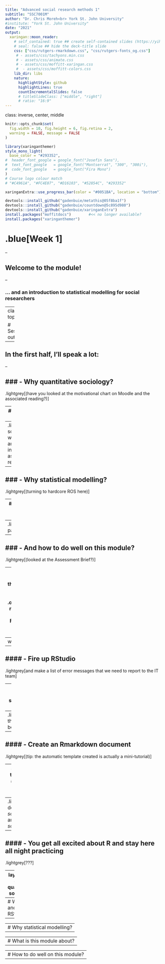 ```yaml
---
title: "Advanced social research methods 1"
subtitle: "SSC7001M"
author: "Dr. Chris Moreh<br> York St. John University"
#institute: "York St. John University"
date: "2021"
output:
  xaringan::moon_reader:
    # self_contained: true ## create self-contained slides (https://yihui.org/en/2021/06/self-contained-xaringan/)
    # seal: false ## hide the deck-title slide
    css: ["css/rutgers-rmarkdown.css", "css/rutgers-fonts_og.css"]
     # - assets/css/tachyons.min.css
     # - assets/css/animate.css
     # - assets/css/moffitt-xaringan.css
     #  - assets/css/moffitt-colors.css
    lib_dir: libs
    nature:
      highlightStyle: github
      highlightLines: true
      countIncrementalSlides: false
      # titleSlideClass: ["middle", "right"]
      # ratio: "16:9"
---
```

class: inverse, center, middle

```r
knitr::opts_chunk$set(
  fig.width = 10, fig.height = 6, fig.retina = 2,
  warning = FALSE, message = FALSE
)
```  

```r
library(xaringanthemer)
style_mono_light(
  base_color = "#293352",
#  header_font_google = google_font("Josefin Sans"),
#  text_font_google   = google_font("Montserrat", "300", "300i"),
#  code_font_google   = google_font("Fira Mono")
)
# Course logo colour match
# "#C4961A", "#FC4E07", "#D16103", "#52854C", "#293352"
```

```r
xaringanExtra::use_progress_bar(color = "#0051BA", location = "bottom")
```
  
```r
devtools::install_github("gadenbuie/metathis@05f8ba1f")
devtools::install_github("gadenbuie/countdown@5c895d980")
devtools::install_github("gadenbuie/xaringanExtra")
install.packages("moffitdocs")        #<< no longer available?
install.packages("xaringanthemer")  
```

# .blue[Week 1]

--

## Welcome to the module!

--

### ... and an introduction to statistical modelling for social researchers

---
class: top, left

# Session outline

--

## In the first half, I'll speak a lot:

--

### - Why quantitative sociology?
--
 .lightgrey[(have you looked at the motivational chart on Moodle and the associated reading?)]
 
--
### - Why **R** and **RStudio**?
--
 .lightgrey[(spoiler: something to do with what Freese an colleagues say in the two assigned readings?)]
 
--
### - Why statistical modelling?
--
 .lightgrey[(turning to hardcore ROS here)]

--
### - So what is this module about?
--
 .lightgrey[(Moodle page and all that)]

--
### - And how to do well on this module?
--
 .lightgrey[(looked at the Assessment Brief?)]

---
# Session outline
## In the second half, I'll relax with my .orange[coffee], read the news, check my Facebook, like some cat photos...
--
 while you:

--
#### - Fire up **RStudio**
--
 .lightgrey[and make a list of error messages that we need to report to the IT team]

--
#### - Practice some basic **R** coding
--
 .lightgrey[from the R4DS book]

--
#### - Create an **Rmarkdown** document 
--
 .lightgrey[(tip: the automatic template created is actually a mini-tutorial)]

--
#### - Locate and download the replication documentation associated with the article by Schwemmer and Wieczorek (2020)
--
 .lightgrey[ and check out the two documents titled *soc_journals_replication.Rmd* and *soc_journals_replication.nd.html*]

--
#### - You get all excited about **R** and stay here all night practicing
--
 .lightgrey[???]

---
layout: true
# Why quantitative sociology?

---
# Why R and RStudio?
--
 
---
# Why statistical modelling?
--



---
# What is this module about?
--


---
# How to do well on this module?
--


